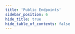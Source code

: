 ```yaml
---
title: 'Public Endpoints'
sidebar_position: 6
hide_title: true
hide_table_of_contents: false
---
```



<PageTitle
  iconUrl="img/arkeo-icon.svg"
  title="Public Endpoints"
  chainId="arkeo-main-v1"
  version="v1.0.13"
/>

<Endpoints
  api="https://arkeo-api.noders.services"
  rpc="https://arkeo-rpc.noders.services"
  grpc="https://arkeo-grpc.noders.services:443"
  jsonRpc=""
/>
